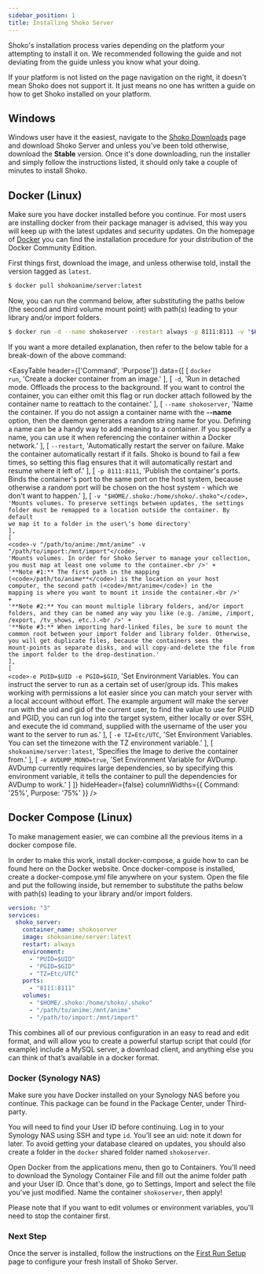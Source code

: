 ```yaml
---
sidebar_position: 1
title: Installing Shoko Server
---
```



Shoko's installation process varies depending on the platform your attempting to install it on. We recommended following
the guide and not deviating from the guide unless you know what your doing.

If your platform is not listed on the page navigation on the right, it doesn't mean Shoko does not support it. It just
means no one has written a guide on how to get Shoko installed on your platform.

## Windows

Windows user have it the easiest, navigate to the [Shoko Downloads](https://shokoanime.com/downloads/) page and download
Shoko Server and unless you've been told otherwise, download the **Stable** version.  Once it's done downloading, run
the installer and simply follow the instructions listed, it should only take a couple of minutes to install Shoko.

## Docker (Linux)

Make sure you have docker installed before you continue. For most users are installing docker from their package manager is advised, this way you will keep up with the latest updates and security updates. On the homepage of [Docker](https://docs.docker.com/install/) you can find the installation procedure for your distribution of the Docker Community Edition.

First things first, download the image, and unless otherwise told, install the version tagged as `latest`.

```sh
$ docker pull shokoanime/server:latest
```
Now, you can run the command below, after substituting the paths below (the second and third volume mount point) with path(s) leading to your library and/or import folders.

```sh
$ docker run -d --name shokoserver --restart always -p 8111:8111 -v "$HOME/.shoko:/home/shoko/.shoko" -v "/path/to/anime:/mnt/anime" -v "/path/to/import:/mnt/import" -e PUID=$UID -e PGID=$GID shokoanime/server:latest
```

If you want a more detailed explanation, then refer to the below table for a break-down of the above command:

<EasyTable
  header={['Command', 'Purpose']}
  data={[
      [
          <code>docker run</code>,
          'Create a docker container from an image.'
      ],
      [
          <code>-d</code>,
          'Run in detached mode. Offloads the process to the background. If you want to control the container, you can either omit this flag or run docker attach followed by the container name to reattach to the container.'
      ],
      [
          <code>--name shokoserver</code>,
          'Name the container. If you do not assign a container name with the **--name** option, then the daemon generates a random string name for you. Defining a name can be a handy way to add meaning to a container. If you specify a name, you can use it when referencing the container within a Docker network.'
      ],
      [
          <code>--restart</code>,
          'Automatically restart the server on failure. Make the container automatically restart if it fails. Shoko is bound to fail a few times, so setting this flag ensures that it will automatically restart and resume where it left of.'
      ],
      [
          <code>-p 8111:8111</code>,
          'Publish the container\'s ports. Binds the container\'s port to the same port on the host system, because otherwise a random port will be chosen on the host system - which we don\'t want to happen.'
      ],
      [
          <code>-v "$HOME/.shoko:/home/shoko/.shoko"</code>,
          'Mounts volumes. To preserve settings between updates, the settings folder must be remapped to a location outside the container. By default we map it to a folder in the user\'s home directory'
      ],
      [
          <code>-v "/path/to/anime:/mnt/anime" -v "/path/to/import:/mnt/import"</code>,
          'Mounts volumes. In order for Shoko Server to manage your collection, you must map at least one volume to the container.<br />' +
          '**Note #1:** The first path in the mapping (<code>/path/to/anime**</code>) is the location on your host computer, the second path (<code>/mnt/anime</code>) in the mapping is where you want to mount it inside the container.<br />' +
          '**Note #2:** You can mount multiple library folders, and/or import folders, and they can be named any way you like (e.g. /anime, /import, /export, /tv_shows, etc.).<br />' +
          '**Note #3:** When importing hard-linked files, be sure to mount the common root between your import folder and library folder. Otherwise, you will get duplicate files, because the containers sees the mount-points as separate disks, and will copy-and-delete the file from the import folder to the drop-destination.'
      ],
      [
          <code>-e PUID=$UID -e PGID=$GID</code>,
          'Set Environment Variables. You can instruct the server to run as a certain set of user/group ids. This makes working with permissions a lot easier since you can match your server with a local account without effort. The example argument will make the server run with the uid and gid of the current user, to find the value to use for PUID and PGID, you can run log into the target system, either locally or over SSH, and execute the id command, supplied with the username of the user you want to the server to run as.'
      ],
      [
          <code>-e TZ=Etc/UTC</code>,
          'Set Environment Variables. You can set the timezone with the TZ environment variable.'
      ],
      [
          <code>shokoanime/server:latest</code>,
          'Specifies the Image to derive the container from.'
      ],
      [
          <code>-e AVDUMP_MONO=true</code>,
          'Set Environment Variable for AVDump. AVDump currently requires large dependencies, so by specifying this environment variable, it tells the container to pull the dependencies for AVDump to work.'
      ]
  ]}
  hideHeader={false}
  columnWidths={{ Command: '25%', Purpose: '75%' }}
/>

## Docker Compose (Linux)

To make management easier, we can combine all the previous items in a docker compose file.

In order to make this work, install docker-compose, a guide how to can be found here on the Docker website. Once docker-compose is installed, create a docker-compose.yml file anywhere on your system. Open the file and put the following inside, but remember to substitute the paths below with path(s) leading to your library and/or import folders.

```yaml
version: "3"
services:
  shoko_server:
    container_name: shokoserver
    image: shokoanime/server:latest
    restart: always
    environment:
      - "PUID=$UID"
      - "PGID=$GID"
      - "TZ=Etc/UTC"
    ports:
      - "8111:8111"
    volumes:
      - "$HOME/.shoko:/home/shoko/.shoko"
      - "/path/to/anime:/mnt/anime"
      - "/path/to/import:/mnt/import"
```

This combines all of our previous configuration in an easy to read and edit format, and will allow you to create a powerful startup script that could (for example) include a MySQL server, a download client, and anything else you can think of that’s available in a docker format.

### Docker (Synology NAS)

Make sure you have Docker installed on your Synology NAS before you continue. This package can be found in the Package Center, under Third-party.

You will need to find your User ID before continuing. Log in to your Synology NAS using SSH and type `id`. You'll see an uid: note it down for later. To avoid getting your database cleared on updates, you should also create a folder in the `docker` shared folder named `shokoserver`.

Open Docker from the applications menu, then go to Containers. You'll need to download the Synology Container File and fill out the anime folder path and your User ID. Once that's done, go to Settings, Import and select the file you've just modified. Name the container `shokoserver`, then apply!

Please note that if you want to edit volumes or environment variables, you'll need to stop the container first.

### Next Step
Once the server is installed, follow the instructions on the [First Run Setup](first-run) page to configure your fresh install of Shoko Server.